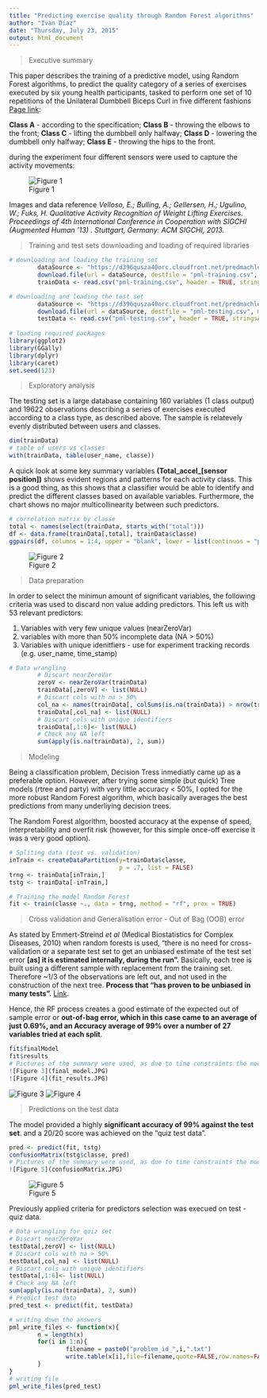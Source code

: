 ---
title: "Predicting exercise quality through Random Forest algorithms"
author: "Ivan Diaz"
date: "Thursday, July 23, 2015"
output: html_document
---
> Executive summary

This paper describes the training of a predictive model, using Random Forest algorithms, to predict the quality category of a series of exercises executed by six young health participants,  tasked to perform one set of 10 repetitions of the Unilateral Dumbbell Biceps Curl in five different fashions [Page link](http://groupware.les.inf.puc-rio.br/har#ixzz3gzuTdyIy):

**Class A** - according to the specification; **Class B** - throwing the elbows to the front; **Class C** - lifting the dumbbell only halfway; **Class D** - lowering the dumbbell only halfway; **Class E** - throwing the hips to the front.

during the experiment four different sensors were used to capture the activity movements:

![Figure 1](on-body-sensing-schema.png)

Images and data reference *Velloso, E.; Bulling, A.; Gellersen, H.; Ugulino, W.; Fuks, H. Qualitative Activity Recognition of Weight Lifting Exercises. Proceedings of 4th International Conference in Cooperation with SIGCHI (Augmented Human '13) . Stuttgart, Germany: ACM SIGCHI, 2013.*


> Training and test sets downloading and loading of required libraries

```{r, warning=FALSE, message=FALSE, results='hide', cache =TRUE}
# downloading and loading the training set
        dataSource <- "https://d396qusza40orc.cloudfront.net/predmachlearn/pml-training.csv"
        download.file(url = dataSource, destfile = "pml-training.csv", mode = 'wb', method = "curl")
        trainData <- read.csv("pml-training.csv", header = TRUE, stringsAsFactors = TRUE) 

# downloading and loading the test set
        dataSource <- "https://d396qusza40orc.cloudfront.net/predmachlearn/pml-testing.csv"
        download.file(url = dataSource, destfile = "pml-testing.csv", mode = 'wb', method = "curl")
        testData <- read.csv("pml-testing.csv", header = TRUE, stringsAsFactors = TRUE)
        
# loading required packages
library(ggplot2)
library(GGally)
library(dplyr)
library(caret)
set.seed(123)
```

> Exploratory analysis

The testing set is a large database containing 160 variables (1 class output) and 19622 observations describing a series of exercises executed according to a class type, as described above. The sample is relatevely evenly distributed between users and classes.

```{r, cache=TRUE, results='hold'}
dim(trainData)
# table of users vs classes
with(trainData, table(user_name, classe))
```

A quick look at some key summary variables **(Total_accel_[sensor position])** shows evident regions and patterns for each activity class. This is a good thing, as this shows that a classifier would be able to identify and predict the different classes based on available variables. Furthermore, the chart shows no major multicollinearity between such predictors.

```{r, eval=FALSE}
# correlation matrix by classe
total <- names(select(trainData, starts_with("total")))
df <- data.frame(trainData[,total], trainData$classe)
ggpairs(df, columns = 1:4, upper = "blank", lower = list(continuos = "points"), diag = "blank", colour = "trainData.classe", alpha = .5)
```
![Figure 2](corrMatrix.png)

> Data preparation

In order to select the minimun amount of significant variables, the following criteria was used to discard non value adding predictors. This left us with 53 relevant predictors:

1. Variables with very few unique values (nearZeroVar)
2. variables with more than 50% incomplete data (NA > 50%)
3. Variables with unique idenitfiers - use for experiment tracking records (e.g. user_name, time_stamp)

```{r, eval=FALSE}
# Data wrangling
        # Discart nearZeroVar
        zeroV <- nearZeroVar(trainData)
        trainData[,zeroV] <- list(NULL)
        # Discart cols with na > 50%
        col_na <- names(trainData[, colSums(is.na(trainData)) > nrow(trainData)*.5])
        trainData[,col_na] <- list(NULL)
        # Discart cols with unique identifiers
        trainData[,1:6]<- list(NULL)
        # Check any NA left
        sum(apply(is.na(trainData), 2, sum))
```

> Modeling

Being a classification problem, Decision Tress inmediatly came up as a preferable option. However, after trying some simple (but quick) Tree models (rtree and party) with very little accuracy < 50%, I opted for the more robust Random Forest algorithm, which basically averages the best predictions from many underliying decision trees. 

The Random Forest algorithm, boosted accuracy at the expense of speed, interpretability and overfit risk (however, for this simple once-off exercise it was a very good option).

```{r, eval=FALSE}
# Spliting data (test vs. validation)
inTrain <- createDataPartition(y=trainData$classe,
                               p = .7, list = FALSE)
trng <- trainData[inTrain,]
tstg <- trainData[-inTrain,]

# Training the model Random Forest
fit <- train(classe ~., data = trng, method = "rf", prox = TRUE)
```

> Cross validation and Generalisation error - Out of Bag (OOB) error

As stated by Emmert-Streind *et al*  (Medical Biostatistics for Complex Diseases, 2010) when random forests is used, "there is no need for cross-validation or a separate test set to get an unbiased estimate of the test set error **[as] it is estimated internally, during the run".** Basically, each tree is built using a different sample with replacement from the training set. Therefore ~1/3 of the observations are left out, and not used in the construction of the next tree. **Process that "has proven to be unbiased in many tests".** [Link](https://books.google.co.za/books?id=FgzAvzL2ibEC&pg=PA337&lpg=PA337&dq=%22In+random+forests,+there+is+no+need+for+cross-validation+or+a+separate+test+set+to+get+an+unbiased+estimate+of+the+test+set+error.+It+is+estimated+internally%22&source=bl&ots=XsuKJbL4ba&sig=PXkjKoWvnlMAA-IpuVSTK1i-YPs&hl=en&sa=X&ved=0CCgQ6AEwAmoVChMI74O52v34xgIVRlwUCh0EXADA#v=onepage&q=%22In%20random%20forests%2C%20there%20is%20no%20need%20for%20cross-validation%20or%20a%20separate%20test%20set%20to%20get%20an%20unbiased%20estimate%20of%20the%20test%20set%20error.%20It%20is%20estimated%20internally%22&f=false).

Hence, the RF process creates a good estimate of the expected out of sample error or **out-of-bag error, which in this case came to an average of just 0.69%, and an Accuracy average of 99% over a number of 27 variables tried at each split**.

```{r, eval=FALSE}
fit$finalModel
fit$results
# Pictures of the summary were used, as due to time constraints the model was only trained once on the R console
![Figure 3](final_model.JPG)
![Figure 4](fit_results.JPG)
```

![Figure 3](final_model.JPG)
![Figure 4](fit_results.JPG)

> Predictions on the test data

The model provided a highly **significant accuracy of 99% against the test set**. and a 20/20 score was achieved on the "quiz test data".

```{r, eval=FALSE}
pred <- predict(fit, tstg)
confusionMatrix(tstg$classe, pred)
# Pictures of the summary were used, as due to time constraints the model was only trained once on the R console
![Figure 5](confusionMatrix.JPG)
```

![Figure 5](confusionMatrix.JPG)

Previously applied criteria for predictors selection was execued on test - quiz data.

```{r, eval=FALSE}
# Data wrangling for quiz set
# Discart nearZeroVar
testData[,zeroV] <- list(NULL)
# Discart cols with na > 50%
testData[,col_na] <- list(NULL)
# Discart cols with unique identifiers
testData[,1:6]<- list(NULL)
# Check any NA left
sum(apply(is.na(trainData), 2, sum))
# Predict test data
pred_test <- predict(fit, testData)

# writing down the answers
pml_write_files <- function(x){
        n = length(x)
        for(i in 1:n){
                filename = paste0("problem_id_",i,".txt")
                write.table(x[i],file=filename,quote=FALSE,row.names=FALSE,col.names=FALSE)
        }
}
# writing file
pml_write_files(pred_test)
```

